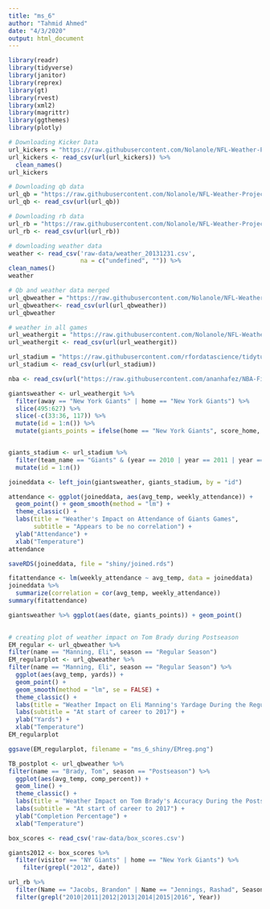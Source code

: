 ```yaml
---
title: "ms_6"
author: "Tahmid Ahmed"
date: "4/3/2020"
output: html_document
---
```


```r
library(readr)
library(tidyverse)
library(janitor)
library(reprex)
library(gt)
library(rvest)
library(xml2)
library(magrittr)
library(ggthemes)
library(plotly)
```

```r
# Downloading Kicker Data
url_kickers = "https://raw.githubusercontent.com/Nolanole/NFL-Weather-Project/master/Game_Logs_Kickers.csv"
url_kickers <- read_csv(url(url_kickers)) %>%
  clean_names()
url_kickers
```

```r
# Downloading qb data
url_qb = "https://raw.githubusercontent.com/Nolanole/NFL-Weather-Project/master/Game_Logs_Quarterback.csv"
url_qb <- read_csv(url(url_qb))
```

```r
# Downloading rb data
url_rb = "https://raw.githubusercontent.com/Nolanole/NFL-Weather-Project/master/Game_Logs_Runningback.csv"
url_rb <- read_csv(url(url_rb))
```

```r
# downloading weather data
weather <- read_csv('raw-data/weather_20131231.csv',
                    na = c("undefined", "")) %>%
clean_names()
weather
```

```r
# Qb and weather data merged
url_qbweather = "https://raw.githubusercontent.com/Nolanole/NFL-Weather-Project/master/QB_weather_cleaned.csv"
url_qbweather<- read_csv(url(url_qbweather))
url_qbweather
```

```r
# weather in all games 
url_weathergit = "https://raw.githubusercontent.com/Nolanole/NFL-Weather-Project/master/all_games_weather.csv"
url_weathergit <- read_csv(url(url_weathergit))
```

```r
url_stadium = "https://raw.githubusercontent.com/rfordatascience/tidytuesday/master/data/2020/2020-02-04/attendance.csv"
url_stadium <- read_csv(url(url_stadium))
```


```r
nba <- read_csv(url("https://raw.githubusercontent.com/ananhafez/NBA-Final-Project/master/NBA_App/Data/Seasons_stats_complete.csv"))
```

```r

giantsweather <- url_weathergit %>%
  filter(away == "New York Giants" | home == "New York Giants") %>%
  slice(495:627) %>%
  slice(-c(33:36, 117)) %>%
  mutate(id = 1:n()) %>%
  mutate(giants_points = ifelse(home == "New York Giants", score_home, score_away))


giants_stadium <- url_stadium %>%
  filter(team_name == "Giants" & (year == 2010 | year == 2011 | year == 2012 | year == 2013 | year == 2014 | year == 2015 | year == 2016 | year == 2017) & weekly_attendance != "NA") %>%
  mutate(id = 1:n())

```



```r
joineddata <- left_join(giantsweather, giants_stadium, by = "id")

attendance <- ggplot(joineddata, aes(avg_temp, weekly_attendance)) +
  geom_point() + geom_smooth(method = "lm") +
  theme_classic() +
  labs(title = "Weather's Impact on Attendance of Giants Games",
       subtitle = "Appears to be no correlation") +
  ylab("Attendance") +
  xlab("Temperature")
attendance

saveRDS(joineddata, file = "shiny/joined.rds")

```


```r
fitattendance <- lm(weekly_attendance ~ avg_temp, data = joineddata) 
joineddata %>%
  summarize(correlation = cor(avg_temp, weekly_attendance))
summary(fitattendance)

```


```r

giantsweather %>% ggplot(aes(date, giants_points)) + geom_point()
  


```




```r
# creating plot of weather impact on Tom Brady during Postseason
EM_regular <- url_qbweather %>%
filter(name == "Manning, Eli", season == "Regular Season")
EM_regularplot <- url_qbweather %>%
filter(name == "Manning, Eli", season == "Regular Season") %>%
  ggplot(aes(avg_temp, yards)) +
  geom_point() +
  geom_smooth(method = "lm", se = FALSE) +
  theme_classic() +
  labs(title = "Weather Impact on Eli Manning's Yardage During the Regular Season") +
  labs(subtitle = "At start of career to 2017") +
  ylab("Yards") +
  xlab("Temperature")
EM_regularplot
```

```r

ggsave(EM_regularplot, filename = "ms_6_shiny/EMreg.png")


```


```r
TB_postplot <- url_qbweather %>%
filter(name == "Brady, Tom", season == "Postseason") %>%
  ggplot(aes(avg_temp, comp_percent)) +
  geom_line() +
  theme_classic() +
  labs(title = "Weather Impact on Tom Brady's Accuracy During the Postseason") +
  labs(subtitle = "At start of career to 2017") +
  ylab("Completion Percentage") +
  xlab("Temperature")
```

```r

box_scores <- read_csv('raw-data/box_scores.csv')

```

```r
giants2012 <- box_scores %>%
  filter(visitor == "NY Giants" | home == "New York Giants") %>%
    filter(grepl("2012", date))
```

```r
url_rb %>%
  filter(Name == "Jacobs, Brandon" | Name == "Jennings, Rashad", Season == "Regular Season") %>%
  filter(grepl("2010|2011|2012|2013|2014|2015|2016", Year)) 
```





